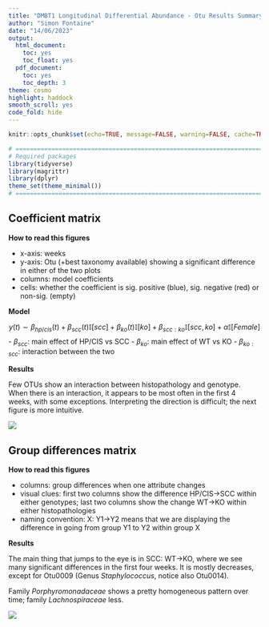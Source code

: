 ```yaml
---
title: "DMBT1 Longitudinal Differential Abundance - Otu Results Summary"
author: "Simon Fontaine"
date: "14/06/2023"
output:
  html_document:
    toc: yes
    toc_float: yes
  pdf_document:
    toc: yes
    toc_depth: 3
theme: cosmo
highlight: haddock
smooth_scroll: yes
code_fold: hide
---
```

  
```r
knitr::opts_chunk$set(echo=TRUE, message=FALSE, warning=FALSE, cache=TRUE, fig.width=10)

# ==============================================================================
# Required packages
library(tidyverse)
library(magrittr)
library(dplyr)
theme_set(theme_minimal())
# ==============================================================================
```


## Coefficient matrix

**How to read this figures**

- x-axis: weeks
- y-axis: Otu (+best taxonomy available) showing a significant difference in either of the two plots
- columns:  model coefficients
- cells: whether the coefficient is sig. positive (blue), sig. negative (red) or non-sig. (empty)

**Model**

$$
    y(t)
    \sim
    \beta_{hp/cis}(t) + \beta_{scc}(t)\mathbb I[scc]
    + \beta_{ko}(t)\mathbb I[ko] + \beta_{scc:ko}\mathbb I[scc, ko]
    + \alpha\mathbb I[Female]
$$
- $\beta_{scc}$: main effect of HP/CIS vs SCC
- $\beta_{ko}$: main effect of WT vs KO
- $\beta_{ko:scc}$: interaction between the two

**Results**

Few OTUs show an interaction between histopathology and genotype. When there is 
an interaction, it appears to be most often in the first 4 weeks, with some exceptions.
Interpreting the direction is difficult; the next figure is more intuitive.


![](../DMBT_Otu/coefs.png)


## Group differences matrix

**How to read this figures**

- columns: group differences when one attribute changes
- visual clues: first two columns show the difference HP/CIS->SCC within either genotypes; last 
two columns show the change WT->KO within either histopathologies
- naming convention: X: Y1->Y2 means that we are displaying the difference in going from
group Y1 to Y2 within group X

**Results**

The main thing that jumps to the eye is in SCC: WT->KO, where we see many significant differences in 
the first four weeks. It is mostly decreases, except for Otu0009 (Genus *Staphylococcus*, notice also Otu0014).

Family *Porphyromonadaceae* shows a pretty homogeneous pattern over time; family *Lachnospiraceae* less.

![](../DMBT_Otu/diffs.png)
